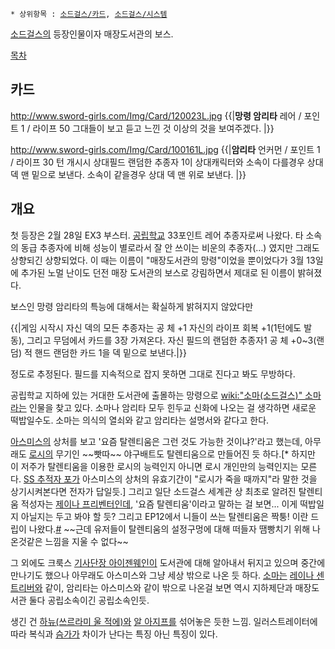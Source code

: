  * 상위항목 : [[소드걸스/카드]], [[소드걸스/시스템]]

[[소드걸스]]의 등장인물이자 매장도서관의 보스. 

[[목차]]
== 카드 ==
http://www.sword-girls.com/Img/Card/120023L.jpg
{{|'''망령 암리타'''
레어 / 포인트 1 / 라이프 50
그대들이 보고 듣고 느낀 것 이상의 것을 보여주겠다.  
{{{#0000ff 제단의 문을 두드리는 것은 누구인가? 의식에는 열쇠가 필요하다.}}}|}}

http://www.sword-girls.com/Img/Card/100161L.jpg
{{|'''암리타'''
언커먼 / 포인트 1 / 라이프 30
턴 개시시 상대필드 랜덤한 추종자 1이 상대캐릭터와 소속이 다를경우 상대 덱 맨 밑으로 보낸다. 소속이 같을경우 상대 덱 맨 위로 보낸다.
{{{#0000ff 얼마나 많은 시간이 흐른거지? 그런데 소마는 어디있지? 소마를 찾아야 해.}}}|}}

== 개요 ==
첫 등장은 2월 28일 EX3 부스터. [[공립학교]] 33포인트 레어 추종자로써 나왔다.
타 소속의 동급 추종자에 비해 성능이 별로라서 잘 안 쓰이는 비운의 추종자(...) 였지만 그래도 상향되긴 상향되었다. 이 때는 이름이 "매장도서관의 망령"이었을 뿐이었다가 3월 13일에 추가된 노멀 난이도 던전 매장 도서관의 보스로 강림하면서 제대로 된 이름이 밝혀졌다. 

보스인 망령 암리타의 특능에 대해서는 확실하게 밝혀지지 않았다만

{{|게임 시작시 자신 덱의 모든 추종자는 공 체 +1
자신의 라이프 회복 +1(1턴에도 발동), 그리고 무덤에서 카드를 3장 가져온다.
자신 필드의 랜덤한 추종자1 공 체 +0~3(랜덤)
적 핸드 랜덤한 카드 1을 덱 밑으로 보낸다.|}}

정도로 추정된다. 필드를 지속적으로 잡지 못하면 그대로 진다고 봐도 무방하다.

공립학교 지하에 있는 거대한 도서관에 출몰하는 망령으로 [[wiki:"소마(소드걸스)" 소마]]라는 인물을 찾고 있다. 소마나 암리타 모두 힌두교 신화에 나오는 걸 생각하면 새로운 떡밥일수도. 소마는 의식의 열쇠와 같고 암리타는 설명서와 같다고 한다.

[[아스미스]]의 상처를 보고 '요즘 탈렌티움은 그런 것도 가능한 것이냐?'라고 했는데, 아무래도 [[로시]]의 무기인 ~~빳따~~ 야구배트도 탈렌티움으로 만들어진 듯 하다.[* 하지만 이 저주가 탈렌티움을 이용한 로시의 능력인지 아니면 로시 개인만의 능력인지는 모른다. [[SS 추적자 포]]가 아스미스의 상처의 유효기간이 "로시가 죽을 때까지"라 말한 것을 상기시켜본다면 전자가 답일듯.] 
그리고 일단 소드걸스 세계관 상 최초로 알려진 탈렌티움 적성자는 [[제이나 프리벤터]]인데, '요즘 탈렌티움'이라고 말하는 걸 보면... 이게 떡밥일지 아닐지는 두고 봐야 할 듯?
그리고 EP12에서 니들이 쓰는 탈렌티움은 짝퉁! 이란 드립이 나왔다.[http://www.sword-girls.com/World/Card/View.aspx?CardNo=200455 #]
~~근데 유저들이 탈렌티움의 설정구멍에 대해 떠들자 땜빵치기 위해 나온것같은 느낌을 지울 수 없다~~

그 외에도 크룩스 [[기사단장 아이젠웨인]]이 도서관에 대해 알아내서 뒤지고 있으며 중간에 만나기도 했으나 아무래도 아스미스와 그냥 세상 밖으로 나온 듯 하다. [[소마]]는 [[레이나 센트리버]]와 같이, 암리타는 아스미스와 같이 밖으로 나온걸 보면 역시 지하제단과 매장도서관 둘다 공립소속이긴 공립소속인듯.

생긴 건 [[하뉴(쓰르라미 울 적에)]]와 [[알 아지프]]를 섞어놓은 듯한 느낌. 일러스트레이터에 따라 복식과 [[슴가]]가 차이가 난다는 특징 아닌 특징이 있다.

